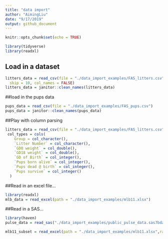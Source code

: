 ```yaml
---
title: "data import"
author: "AimingLiu"
date: "9/17/2019"
output: github_document
---
```


```r
knitr::opts_chunk$set(echo = TRUE)

library(tidyverse)
library(readxl)
```


## Load in a dataset

```r
litters_data = read_csv(file = "./data_import_examples/FAS_litters.csv",
  skip = 10, col_names = FALSE)
litters_data = janitor::clean_names(litters_data)
```

##load in the pups data

```r
pups_data = read_csv(file = "./data_import_examples/FAS_pups.csv")
pups_data = janitor::clean_names(pups_data)
```

##Play with column parsing
```r
litters_data = read_csv(file = "./data_import_examples/FAS_litters.csv")
 col_types = cols(
    Group = col_character(),
    `Litter Number` = col_character(),
    `GD0 weight` = col_double(),
    `GD18 weight` = col_double(),
    `GD of Birth` = col_integer(),
    `Pups born alive` = col_integer(),
    `Pups dead @ birth` = col_integer(),
    `Pups survive` = col_integer()
  )
```
 
 ##Read in an excel file...
```r
library(readxl)
mlb_data = read_excel(path = "./data_import_examples/mlb11.xlsx")
```

##Read in a SAS...
```r
library(haven)
pulse_data = read_sas("./data_import_examples/public_pulse_data.sas7bdat")
```

```r
mlb11_subset = read_excel(path = "./data_import_examples/mlb11.xlsx",range = "A1:D7")

```
